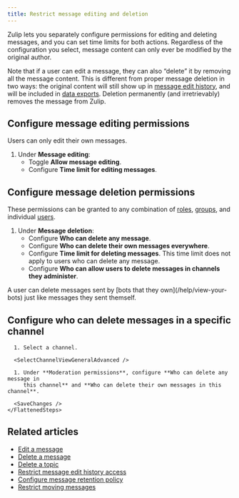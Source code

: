 ```yaml
---
title: Restrict message editing and deletion
---
```




<AdminOnly />

Zulip lets you separately configure permissions for editing and deleting
messages, and you can set time limits for both actions. Regardless of the
configuration you select, message content can only ever be modified by the
original author.

Note that if a user can edit a message, they can also “delete” it by removing
all the message content. This is different from proper message deletion in two
ways: the original content will still show up in [message edit
history](/help/view-a-messages-edit-history), and will be included in
[data exports](/help/export-your-organization). Deletion permanently (and
irretrievably) removes the message from Zulip.

## Configure message editing permissions

<ZulipTip>
  Users can only edit their own messages.
</ZulipTip>

<FlattenedSteps>
  <NavigationSteps target="settings/organization-permissions" />

  1. Under **Message editing**:
     * Toggle **Allow message editing**.
     * Configure **Time limit for editing messages**.

  <SaveChanges />
</FlattenedSteps>

## Configure message deletion permissions

These permissions can be granted to any combination of
[roles](/help/user-roles), [groups](/help/user-groups), and individual
[users](/help/introduction-to-users).

<FlattenedSteps>
  <NavigationSteps target="settings/organization-permissions" />

  1. Under **Message deletion**:
     * Configure **Who can delete any message**.
     * Configure **Who can delete their own messages everywhere**.
     * Configure **Time limit for deleting messages**. This time limit does not
       apply to users who can delete any message.
     * Configure **Who can allow users to delete messages in channels they
       administer**.

  <SaveChanges />
</FlattenedSteps>

<ZulipTip>
  A user can delete messages sent by [bots that they
  own](/help/view-your-bots) just like messages they sent themself.
</ZulipTip>

## Configure who can delete messages in a specific channel

<Tabs>
  <TabItem label="Desktop/Web">
    <FlattenedSteps>
      <NavigationSteps target="relative/channel/all" />

      1. Select a channel.

      <SelectChannelViewGeneralAdvanced />

      1. Under **Moderation permissions**, configure **Who can delete any message in
         this channel** and **Who can delete their own messages in this channel**.

      <SaveChanges />
    </FlattenedSteps>
  </TabItem>
</Tabs>

## Related articles

* [Edit a message](/help/edit-a-message)
* [Delete a message](/help/delete-a-message)
* [Delete a topic](/help/delete-a-topic)
* [Restrict message edit history access](/help/restrict-message-edit-history-access)
* [Configure message retention policy](/help/message-retention-policy)
* [Restrict moving messages](/help/restrict-moving-messages)
